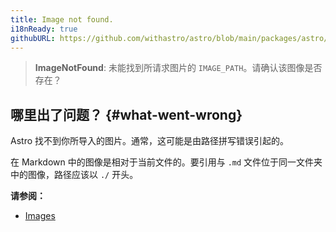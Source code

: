 ```yaml
---
title: Image not found.
i18nReady: true
githubURL: https://github.com/withastro/astro/blob/main/packages/astro/src/core/errors/errors-data.ts
---
```


> **ImageNotFound**: 未能找到所请求图片的 `IMAGE_PATH`。请确认该图像是否存在？

## 哪里出了问题？ \{#what-went-wrong\}

Astro 找不到你所导入的图片。通常，这可能是由路径拼写错误引起的。

在 Markdown 中的图像是相对于当前文件的。要引用与 `.md` 文件位于同一文件夹中的图像，路径应该以 `./` 开头。

**请参阅：**
-  [Images](/zh-cn/guides/images/)

